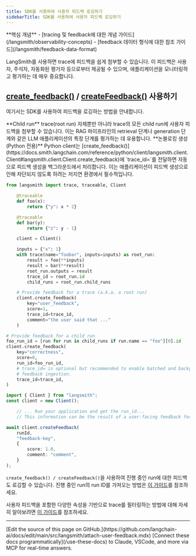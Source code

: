 ```yaml
---
title: SDK를 사용하여 사용자 피드백 로깅하기
sidebarTitle: SDK를 사용하여 사용자 피드백 로깅하기
---
```


<Tip>
**핵심 개념**
- [tracing 및 feedback에 대한 개념 가이드](/langsmith/observability-concepts)
- [feedback 데이터 형식에 대한 참조 가이드](/langsmith/feedback-data-format)
</Tip>

LangSmith를 사용하면 trace에 피드백을 쉽게 첨부할 수 있습니다.
이 피드백은 사용자, 주석자, 자동화된 평가자 등으로부터 제공될 수 있으며, 애플리케이션을 모니터링하고 평가하는 데 매우 중요합니다.

## [create_feedback()](https://docs.smith.langchain.com/reference/python/client/langsmith.client.Client#langsmith.client.Client.create_feedback) / [createFeedback()](https://docs.smith.langchain.com/reference/js/classes/client.Client#createfeedback) 사용하기

여기서는 SDK를 사용하여 피드백을 로깅하는 방법을 안내합니다.

<Info>
**Child run**
trace(root run) 자체뿐만 아니라 trace의 모든 child run에 사용자 피드백을 첨부할 수 있습니다.
이는 RAG 파이프라인의 retrieval 단계나 generation 단계와 같은 LLM 애플리케이션의 특정 단계를 평가하는 데 유용합니다.
</Info>

<Tip>
**논블로킹 생성 (Python 전용)**
Python client는 [create_feedback()](https://docs.smith.langchain.com/reference/python/client/langsmith.client.Client#langsmith.client.Client.create_feedback)에 `trace_id=`를 전달하면 자동으로 피드백 생성을 백그라운드에서 처리합니다.
이는 애플리케이션이 피드백 생성으로 인해 차단되지 않도록 하려는 저지연 환경에서 필수적입니다.
</Tip>

<CodeGroup>

```python Python
from langsmith import trace, traceable, Client

    @traceable
    def foo(x):
        return {"y": x * 2}

    @traceable
    def bar(y):
        return {"z": y - 1}

    client = Client()

    inputs = {"x": 1}
    with trace(name="foobar", inputs=inputs) as root_run:
        result = foo(**inputs)
        result = bar(**result)
        root_run.outputs = result
        trace_id = root_run.id
        child_runs = root_run.child_runs

    # Provide feedback for a trace (a.k.a. a root run)
    client.create_feedback(
        key="user_feedback",
        score=1,
        trace_id=trace_id,
        comment="the user said that ..."
    )

# Provide feedback for a child run
foo_run_id = [run for run in child_runs if run.name == "foo"][0].id
client.create_feedback(
    key="correctness",
    score=0,
    run_id=foo_run_id,
    # trace_id= is optional but recommended to enable batched and backgrounded
    # feedback ingestion.
    trace_id=trace_id,
)
```

```typescript TypeScript
import { Client } from "langsmith";
const client = new Client();

    // ... Run your application and get the run_id...
    // This information can be the result of a user-facing feedback form

await client.createFeedback(
    runId,
    "feedback-key",
    {
        score: 1.0,
        comment: "comment",
    }
);
```

</CodeGroup>

`create_feedback() / createFeedback()`을 사용하여 진행 중인 run에 대한 피드백도 로깅할 수 있습니다. 진행 중인 run의 run ID를 가져오는 방법은 [이 가이드](/langsmith/access-current-span)를 참조하세요.

사용자 피드백을 포함한 다양한 속성을 기반으로 trace를 필터링하는 방법에 대해 자세히 알아보려면 [이 가이드](/langsmith/filter-traces-in-application)를 참조하세요.

---

<Callout icon="pen-to-square" iconType="regular">
    [Edit the source of this page on GitHub.](https://github.com/langchain-ai/docs/edit/main/src/langsmith/attach-user-feedback.mdx)
</Callout>
<Tip icon="terminal" iconType="regular">
    [Connect these docs programmatically](/use-these-docs) to Claude, VSCode, and more via MCP for    real-time answers.
</Tip>
